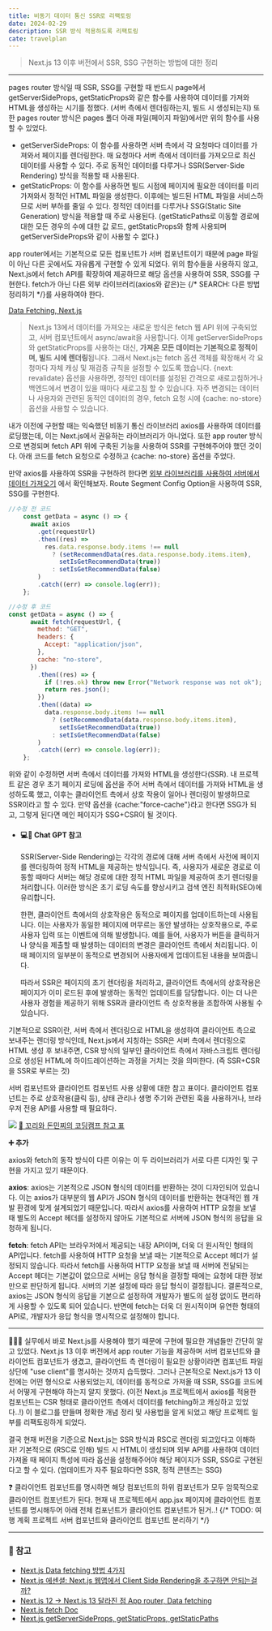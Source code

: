 ```yaml
---
title: 비동기 데이터 통신 SSR로 리팩토링
date: 2024-02-29
description: SSR 방식 적용하도록 리팩토링
cate: travelplan
---
```


> Next.js 13 이후 버전에서 SSR, SSG 구현하는 방법에 대한 정리

<hr />

pages router 방식일 때 SSR, SSG를 구현할 때 반드시 page에서 getServerSideProps, getStaticProps와 같은 함수를 사용하여
데이터를 가져와 HTML을 생성하는 시기를 정했다. (서버 측에서 렌더링하는지, 빌드 시 생성되는지)
또한 pages router 방식은 pages 폴더 아래 파일(페이지 파일)에서만 위의 함수를 사용할 수 있었다.

- getServerSideProps: 이 함수를 사용하면 서버 측에서 각 요청마다 데이터를 가져와서 페이지를 렌더링한다. 매 요청마다
  서버 측에서 데이터를 가져오므로 최신 데이터를 사용할 수 있다. 주로 동적인 데이터를 다루거나 SSR(Server-Side Rendering)
  방식을 적용할 때 사용된다.
- getStaticProps: 이 함수를 사용하면 빌드 시점에 페이지에 필요한 데이터를 미리 가져와서 정적인 HTML 파일을 생성한다.
  이후에는 빌드된 HTML 파일을 서비스하므로 서버 부하를 줄일 수 있다. 정적인 데이터를 다루거나 SSG(Static Site Generation)
  방식을 적용할 때 주로 사용된다. (getStaticPaths로 이동할 경로에 대한 모든 경우의 수에 대한 값 로드, getStaticProps와 함께 사용되며
  getServerSideProps와 같이 사용할 수 없다.)

app router에서는 기본적으로 모든 컴포넌트가 서버 컴포넌트이기 때문에 page 파일이 아닌 다른 곳에서도 자유롭게 구현할 수 있게 되었다.
위의 함수들을 사용하지 않고, Next.js에서 fetch API를 확장하여 제공하므로 해당 옵션을 사용하여 SSR, SSG를 구현한다.
fetch가 아닌 다른 외부 라이브러리(axios와 같은)는 {/* SEARCH: 다른 방법 정리하기 */}를 사용하여야 한다.

[Data Fetching, Next.js](https://vercel.com/blog/nextjs-app-router-data-fetching)

> Next.js 13에서 데이터를 가져오는 새로운 방식은 fetch 웹 API 위에 구축되었고, 서버 컴포넌트에서 async/await을 사용합니다.
> 이제 getServerSideProps와 getStaticProps를 사용하는 대신, **가져온 모든 데이터는 기본적으로 정적이며, 빌드 시에 렌더링**됩니다.
> 그래서 Next.js는 fetch 옵션 객체를 확장해서 각 요청마다 자체 캐싱 및 재검증 규칙을 설정할 수 있도록 했습니다.
> \{next: revalidate\} 옵션을 사용하면, 정적인 데이터를 설정된 간격으로 새로고침하거나 백엔드에서 변경이 있을 때마다
> 새로고침 할 수 있습니다. 자주 변경되는 데이터나 사용자와 관련된 동적인 데이터의 경우, fetch 요청 시에 \{cache: no-store\}
> 옵션을 사용할 수 있습니다.

내가 이전에 구현할 때는 익숙했던 비동기 통신 라이브러리 axios를 사용하여 데이터를 로딩했는데, 이는 Next.js에서
권유하는 라이브러리가 아니었다. 또한 app router 방식으로 변경되며 fetch API 위에 구축된 기능을 사용하여 SSR를 구현해주어야 했던
것이다. 아래 코드를 fetch 요청으로 수정하고 \{cache: no-store\} 옵션을 주었다.

만약 axios를 사용하여 SSR을 구현하려 한다면
[외부 라이브러리를 사용하여 서버에서 데이터 가져오기](https://nextjs.org/docs/app/building-your-application/data-fetching/fetching-caching-and-revalidating#fetching-data-on-the-server-with-third-party-libraries)
에서 확인해보자. Route Segment Config Option을 사용하여 SSR, SSG를 구현한다.

```jsx:▶RecommendTable.jsx
//수정 전 코드
    const getData = async () => {
      await axios
        .get(requestUrl)
        .then((res) =>
          res.data.response.body.items !== null
            ? (setRecommendData(res.data.response.body.items.item),
              setIsGetRecommendData(true))
            : setIsGetRecommendData(false)
        )
        .catch((err) => console.log(err));
    };
```

```jsx:▶RecommendTable.jsx
//수정 후 코드
const getData = async () => {
      await fetch(requestUrl, {
        method: "GET",
        headers: {
          Accept: "application/json",
        },
        cache: "no-store",
      })
        .then((res) => {
          if (!res.ok) throw new Error("Network response was not ok");
          return res.json();
        })
        .then((data) =>
          data.response.body.items !== null
            ? (setRecommendData(data.response.body.items.item),
              setIsGetRecommendData(true))
            : setIsGetRecommendData(false)
        )
        .catch((err) => console.log(err));
    };
```

위와 같이 수정하면 서버 측에서 데이터를 가져와 HTML을 생성한다(SSR). 내 프로젝트 같은 경우
초기 페이지 로딩에 옵션을 주어 서버 측에서 데이터를 가져와 HTML을 생성하도록 했고, 이후는 클라이언트 측에서
상호 작용이 일어나 렌더링이 발생하므로 SSR이라고 할 수 있다. 만약 옵션을 \{cache:"force-cache"\}라고 한다면 SSG가 되고,
그렇게 된다면 메인 페이지가 SSG+CSR이 될 것이다.

- #### 💻💬 Chat GPT 참고

  SSR(Server-Side Rendering)는 각각의 경로에 대해 서버 측에서 사전에 페이지를 렌더링하여 정적 HTML을 제공하는 방식입니다.
  즉, 사용자가 새로운 경로로 이동할 때마다 서버는 해당 경로에 대한 정적 HTML 파일을 제공하여 초기 렌더링을 처리합니다.
  이러한 방식은 초기 로딩 속도를 향상시키고 검색 엔진 최적화(SEO)에 유리합니다.

  한편, 클라이언트 측에서의 상호작용은 동적으로 페이지를 업데이트하는데 사용됩니다.
  이는 사용자가 동일한 페이지에 머무르는 동안 발생하는 상호작용으로, 주로 사용자 입력 또는 이벤트에 의해 발생합니다.
  예를 들어, 사용자가 버튼을 클릭하거나 양식을 제출할 때 발생하는 데이터의 변경은 클라이언트 측에서 처리됩니다.
  이때 페이지의 일부분이 동적으로 변경되어 사용자에게 업데이트된 내용을 보여줍니다.

  따라서 SSR은 페이지의 초기 렌더링을 처리하고, 클라이언트 측에서의 상호작용은 페이지가 이미 로드된 후에 발생하는
  동적인 업데이트를 담당합니다. 이는 더 나은 사용자 경험을 제공하기 위해 SSR과 클라이언트 측 상호작용을 조합하여
  사용될 수 있습니다.

기본적으로 SSR이란, 서버 측에서 렌더링으로 HTML을 생성하여 클라이언트 측으로 보내주는 렌더링 방식인데, Next.js에서
지칭하는 SSR은 서버 측에서 렌더링으로 HTML 생성 후 보내주면, CSR 방식의 일부인 클라이언트 측에서 자바스크립트 렌더링으로
생성된 HTML에 하이드레이션하는 과정을 거치는 것을 의미한다. (즉 SSR+CSR을 SSR로 부르는 것)

서버 컴포넌트와 클라이언트 컴포넌트 사용 상황에 대한 참고 표이다. 클라이언트 컴포넌트는 주로 상호작용(클릭 등), 상태 관리나
생명 주기와 관련된 훅을 사용하거나, 브라우저 전용 API를 사용할 때 필요하다.

![](/projects/travelplan/1-1.jpg)
[📍 꼬리와 돈민찌의 코딩캠프 참고 표](https://cat-minzzi.tistory.com/104)

**➕ 추가**

axios와 fetch의 동작 방식이 다른 이유는 이 두 라이브러리가 서로 다른 디자인 및 구현을 가지고 있기 때문이다.

**axios**: axios는 기본적으로 JSON 형식의 데이터를 반환하는 것이 디자인되어 있습니다. 이는 axios가 대부분의 웹 API가 JSON 형식의 데이터를 반환하는 현대적인 웹 개발 환경에 맞게 설계되었기 때문입니다.
따라서 axios를 사용하여 HTTP 요청을 보낼 때 별도의 Accept 헤더를 설정하지 않아도 기본적으로 서버에 JSON 형식의 응답을 요청하게 됩니다.

**fetch**: fetch API는 브라우저에서 제공되는 내장 API이며, 더욱 더 원시적인 형태의 API입니다. fetch를 사용하여 HTTP 요청을 보낼 때는 기본적으로 Accept 헤더가 설정되지 않습니다.
따라서 fetch를 사용하여 HTTP 요청을 보낼 때 서버에 전달되는 Accept 헤더는 기본값이 없으므로 서버는 응답 형식을 결정할 때에는 요청에 대한 정보만으로 판단하게 됩니다. 서버의 기본 설정에 따라 응답 형식이 결정됩니다.
결론적으로, axios는 JSON 형식의 응답을 기본으로 설정하여 개발자가 별도의 설정 없이도 편리하게 사용할 수 있도록 되어 있습니다. 반면에 fetch는 더욱 더 원시적이며 유연한 형태의 API로, 개발자가 응답 형식을 명시적으로 설정해야 합니다.

<hr />

👩‍💻💬 실무에서 바로 Next.js를 사용해야 했기 때문에 구현에 필요한 개념들만 간단히 알고 있었다.
Next.js 13 이후 버전에서 app router 기능을 제공하며 서버 컴포넌트와 클라이언트 컴포넌트가 생겼고, 클라이언트 측 렌더링이 필요한
상황이라면 컴포넌트 파일 상단에 "use client"를 명시하는 것까지 습득했다. 그러나 근본적으로 Next.js가 13 이전에는 어떤
형식으로 사용되었는지, 데이터를 동적으로 가져올 때 SSR, SSG를 코드에서 어떻게 구현해야 하는지 알지 못했다.
(이전 Next.js 프로젝트에서 axios를 적용한 컴포넌트는 CSR 형태로 클라이언트 측에서 데이터를 fetching하고
캐싱하고 있었다..!) 이 블로그를 만들며 정확한 개념 정리 및 사용법을 알게 되었고 해당 프로젝트 일부를 리팩토링하게 되었다.

결국 현재 버전을 기준으로 Next.js는 SSR 방식과 RSC로 렌더링 되고있다고 이해하자! 기본적으로 (RSC로 인해) 빌드 시 HTML이 생성되며
외부 API를 사용하여 데이터 가져올 때 페이지 특성에 따라 옵션을 설정해주어야 해당 페이지가 SSR, SSG로 구현된다고 할 수 있다.
(업데이트가 자주 필요하다면 SSR, 정적 콘텐츠는 SSG)

❓ 클라이언트 컴포넌트를 명시하면 해당 컴포넌트의 하위 컴포넌트가 모두 암묵적으로 클라이언트 컴포넌트가 된다.
현재 내 프로젝트에서 app.jsx 페이지에 클라이언트 컴포넌트를 명시해두어 아래 전체 컴포넌트가 클라이언트 컴포넌트가 된거..!
{/* TODO: 여행 계획 프로젝트 서버 컴포넌트와 클라이언트 컴포넌트 분리하기 */}

<hr />

### 📌 참고

- [Next.js Data fetching 방법 4가지](https://velog.io/@qqww08/next-13-%EC%95%84%EB%8A%94-%EB%A7%8C%ED%81%BC-%EC%82%AC%EC%9A%A9%ED%95%98%EA%B8%B0-1-with.-data-fetching)
- [Next.js 에센셜: Next.js 웹앱에서 Client Side Rendering을 추구하면 안되는걸까?](https://cat-minzzi.tistory.com/104)
- [Next.js 12 → Next.js 13 달라진 점 App router, Data fetching](https://velog.io/@wlwl99/Next.js-12-Next.js-13-%EB%8B%AC%EB%9D%BC%EC%A7%84-%EC%A0%90-App-router-Data-fetching)
- [Next.js fetch Doc](https://nextjs.org/docs/app/api-reference/functions/fetch?ref=blog.deercorp.com)
- [Next.js getServerSideProps, getStaticProps, getStaticPaths](https://talkwithcode.tistory.com/99)
